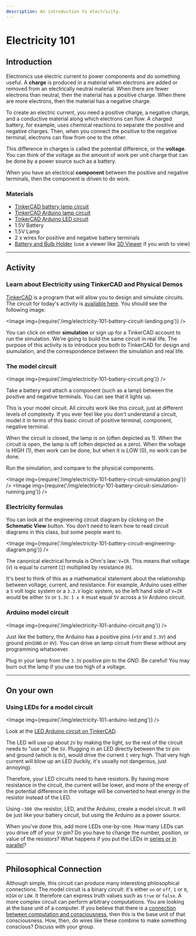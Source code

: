 ```yaml
---
description: An introduction to electricity.
---
```



# Electricity 101

## Introduction
Electronics use electric current to power components and do something useful. A **charge** is produced in a material when electrons are added or removed from an electrically neutral material. When there are fewer electrons than neutral, then the material has a positive charge. When there are more electrons, then the material has a negative charge.

To create an electric current, you need a positive charge, a negative charge, and a conductive material along which electrons can flow. A charged battery, for example, uses chemical reactions to separate the positive and negative charges. Then, when you connect the positive to the negative terminal, electrons can flow from one to the other.

This difference in charges is called the potential difference, or the **voltage**. You can think of the voltage as the amount of work per unit charge that can be done by a power source such as a battery.

When you have an electrical **component** between the positive and negative terminals, then the component is driven to do work.

### Materials
- [TinkerCAD battery lamp circuit](https://www.tinkercad.com/things/iy8Vimd04Vq-electricity-101?sharecode=xxBxLakHuo_24h1a5FRmksUy2j6DGnrMyjheCpC06_g)
- [TinkerCAD Arduino lamp circuit](https://www.tinkercad.com/things/iplnL8Kj4w6-electricity-101-arduino?sharecode=vHEf-nhnSL9ombgpMq3-TgEiZwTMMwYP4M4s2tnJel0)
- [TinkerCAD Arduino LED circuit](https://www.tinkercad.com/things/3j4VkpdpGOr-electricity-101-arduino-led)
- 1.5V Battery
- 1.5V Lamp
- 2 x wires for positive and negative battery terminals
- [Battery and Bulb Holder](/designs/3d_models/electricity-101/00-lightbulb%20v21.obj) (use a viewer like [3D Viewer](https://3dviewer.net/) if you wish to view)

---
## Activity

### Learn about Electricity using TinkerCAD and Physical Demos
[TinkerCAD](https://tinkercad.com) is a program that will allow you to design and simulate circuits. The circuit for today's activity is [available here](https://www.tinkercad.com/things/iy8Vimd04Vq-electricity-101?sharecode=xxBxLakHuo_24h1a5FRmksUy2j6DGnrMyjheCpC06_g). You should see the following image:

<Image img={require('/img/electricity-101-battery-circuit-landing.png')} />

You can click on either **simulation** or sign up for a TinkerCAD account to run the simulation. We're going to build the same circuit in real life. The purpose of this activity is to introduce you both to TinkerCAD for design and siumulation, and the correspondence between the simulation and real life.

### The model circuit

<Image img={require('/img/electricity-101-battery-circuit.png')} />

Take a battery and attach a component (such as a lamp) between the positive and negative terminals. You can see that it lights up.

This is your model circuit. All circuits work like this circuit, just at different levels of complexity. If you ever feel like you don't understand a circuit, model it in terms of this basic circuit of positive terminal, component, negative terminal.

When the circuit is closed, the lamp is on (often depicted as 1). When the circuit is open, the lamp is off (often depicted as a zero). When the voltage is HIGH (1), then work can be done, but when it is LOW (0), no work can be done.

Run the simulation, and compare to the physical components.

<Image img={require('/img/electricity-101-battery-circuit-simulation.png')} />
<Image img={require('/img/electricity-101-battery-circuit-simulation-running.png')} />


### Electricity formulas
You can look at the engineering circuit diagram by clicking on the **Schematic View** button. You don't need to learn how to read circuit diagrams in this class, but some people want to.

<Image img={require('/img/electricity-101-battery-circuit-engineering-diagram.png')} />

The canonical electrical formula is Ohm's law: `V=IR`. This means that voltage (`V`) is equal to current (`I`) multiplied by resistance (`R`). 

It's best to think of this as a mathematical statement about the relationship between voltage, current, and resistance. For example, Arduino uses either a `5` volt logic system or a `3.3.V` logic system, so the left hand side of `V=IR` would be either `5V` or `3.3V`. `I x R` must equal `5V` across a `5V` Arduino circuit.

### Arduino model circuit

<Image img={require('/img/electricity-101-arduino-circuit.png')} />

Just like the battery, the Arduino has a positive pins (`+5V` and `3.3V`) and ground pin(`GND` or `0V`). You can drive an lamp circuit from these without any programming whatsoever. 

Plug in your lamp from the `3.3V` positive pin to the *GND*. Be careful! You may burn out the lamp if you use too high of a voltage.

---
## On your own
### Using LEDs for a model circuit

<Image img={require('/img/electricity-101-arduino-led.png')} />

Look at the [LED Arduino circuit on TinkerCAD](https://www.tinkercad.com/things/3j4VkpdpGOr-electricity-101-arduino-led).

The LED will use up about `2V` by making the light, so the rest of the circuit needs to "use up" the `5V`. Plugging in an LED directly between the `5V` pin and ground (which is `0V`), would drive the current `I` very high. That very high current will blow up an LED (luckily, it's usually not dangerous, just annoying). 

Therefore, your LED circuits need to have resistors. By having more resistance in the circuit, the current will be lower, and more of the energy of the potential difference in the voltage will be converted to heat energy in the resistor instead of the LED.

Using `~300 Ohm` resistor, LED, and the Arduino, create a model circuit. It will be just like your battery circuit, but using the Arduino as a power source.

When you've done this, add more LEDs one-by-one. How many LEDs can you drive off of your `5V` pin? Do you have to change the number, position, or value of the resistors? What happens if you put the LEDs in [series or in parallel](https://www.allaboutcircuits.com/textbook/direct-current/chpt-5/what-are-series-and-parallel-circuits)?

---
## Philosophical Connection
Although simple, this circuit can produce many interesting philosophical connections. The model circuit is a binary circuit: it's either `on` or `off`, `1` or `0`, `HIGH` or `LOW`. It therefore can express truth values such as `true` or `false`. A more complex circuit can perform arbitrary computations. You are looking at the base unit of a computer. If you believe that there is a [connection between computation and consciousness](https://en.wikipedia.org/wiki/Computational_theory_of_mind), then this is the base unit of that consciousness. How, then, do wires like these combine to make something conscious? Discuss with your group.